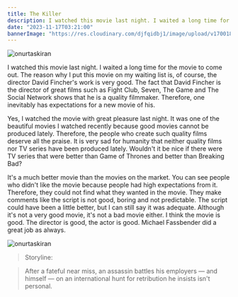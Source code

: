 ```yaml
---
title: The Killer
description: I watched this movie last night. I waited a long time for the movie to come out. The reason why I put this movie on my waiting list is, of course, the director David Fincher's work is very good.
date: "2023-11-17T03:21:00"
bannerImage: "https://res.cloudinary.com/djfqidbj1/image/upload/v1700180343/aautdyigedanvnz8d0yo.jpg"
---
```


<img className="w-full rounded-xl" src="https://res.cloudinary.com/djfqidbj1/image/upload/v1700180343/aautdyigedanvnz8d0yo.jpg" alt="onurtaskiran" />

I watched this movie last night. I waited a long time for the movie to come out. The reason why I put this movie on my waiting list is, of course, the director David Fincher's work is very good. The fact that David Fincher is the director of great films such as Fight Club, Seven, The Game and The Social Network shows that he is a quality filmmaker. Therefore, one inevitably has expectations for a new movie of his.

Yes, I watched the movie with great pleasure last night. It was one of the beautiful movies I watched recently because good movies cannot be produced lately. Therefore, the people who create such quality films deserve all the praise. It is very sad for humanity that neither quality films nor TV series have been produced lately. Wouldn't it be nice if there were TV series that were better than Game of Thrones and better than Breaking Bad?

It's a much better movie than the movies on the market. You can see people who didn't like the movie because people had high expectations from it. Therefore, they could not find what they wanted in the movie. They make comments like the script is not good, boring and not predictable. The script could have been a little better, but I can still say it was adequate. Although it's not a very good movie, it's not a bad movie either. I think the movie is good. The director is good, the actor is good. Michael Fassbender did a great job as always.

<img className="w-full" src="https://res.cloudinary.com/djfqidbj1/image/upload/v1700180447/oawe1bsuv3lxnc1cv7w6.jpg" alt="onurtaskiran" />

> Storyline:

> After a fateful near miss, an assassin battles his employers — and himself — on an international hunt for retribution he insists isn't personal.